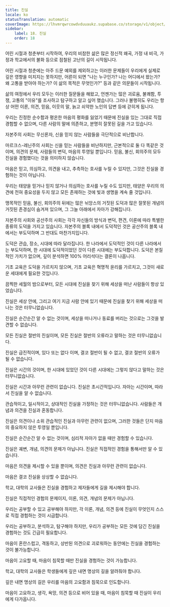 ```yaml
---
title: 진실
locale: ko
statusTranslation: automatic
coverImage: https://lhvmrqwrcowdvduuaukz.supabase.co/storage/v1/object/public/strapi-uploads/small_cover-educacion-fundamental.webp-2d51a7828a2b1309555be27f7e2a61a0.webp
sidebar:
    label: 18. 진실
    order: 18
---
```

어린 시절과 청춘부터 시작하여, 우리의 비참한 삶은 많은 정신적 왜곡, 가정 내 비극, 가정과 학교에서의 불화 등으로 점철된 고난의 길이 시작됩니다.

어린 시절과 청춘에는 아주 드문 예외를 제외하고는 이러한 문제들이 우리에게 실제로 깊은 영향을 미치지는 못하지만, 어른이 되면 "나는 누구인가? 나는 어디에서 왔는가? 왜 고통을 받아야 하는가? 이 삶의 목적은 무엇인가?" 등과 같은 의문들이 시작됩니다.

삶의 여정에서 우리 모두는 이러한 질문들을 해왔고, 언젠가는 많은 괴로움, 불쾌함, 투쟁, 고통의 "이유"를 조사하고 탐구하고 알고 싶어 했습니다. 그러나 불행히도 우리는 항상 어떤 이론, 의견, 믿음, 이웃의 말, 늙고 쇠약한 노인의 답변 등에 갇히게 됩니다.

우리는 진정한 순수함과 평온한 마음의 평화를 잃었기 때문에 진실을 있는 그대로 직접 경험할 수 없으며, 다른 사람의 말에 의존하고, 분명히 잘못된 길을 가고 있습니다.

자본주의 사회는 무신론자, 신을 믿지 않는 사람들을 극단적으로 비난합니다.

마르크스-레닌주의 사회는 신을 믿는 사람들을 비난하지만, 근본적으로 둘 다 똑같은 것이며, 의견의 문제, 사람들의 변덕, 마음의 투영일 뿐입니다. 믿음, 불신, 회의주의 모두 진실을 경험했다는 것을 의미하지 않습니다.

마음은 믿고, 의심하고, 의견을 내고, 추측하는 호사를 누릴 수 있지만, 그것은 진실을 경험하는 것이 아닙니다.

우리는 태양을 믿거나 믿지 않거나 의심하는 호사를 누릴 수도 있지만, 태양은 우리의 의견에 전혀 중요성을 두지 않고 모든 존재하는 것에 빛과 생명을 계속 줄 것입니다.

맹목적인 믿음, 불신, 회의주의 뒤에는 많은 뉘앙스의 거짓된 도덕과 많은 잘못된 개념의 거짓된 존경심이 숨겨져 있으며, 그 그늘 아래에서 자아가 강해집니다.

자본주의 사회와 공산주의 사회는 각각 자신들의 방식과 변덕, 편견, 이론에 따라 특별한 종류의 도덕을 가지고 있습니다. 자본주의 블록 내에서 도덕적인 것은 공산주의 블록 내에서는 부도덕하며 그 반대도 마찬가지입니다.

도덕은 관습, 장소, 시대에 따라 달라집니다. 한 나라에서 도덕적인 것이 다른 나라에서는 부도덕하며, 한 시대에 도덕적이었던 것이 다른 시대에는 부도덕합니다. 도덕은 본질적인 가치가 없으며, 깊이 분석하면 100% 어리석다는 결론이 나옵니다.

기초 교육은 도덕을 가르치지 않으며, 기초 교육은 혁명적 윤리를 가르치고, 그것이 새로운 세대에게 필요한 것입니다.

끔찍한 세월의 밤으로부터, 모든 시대에 진실을 찾기 위해 세상을 떠난 사람들이 항상 있었습니다.

진실은 세상 안에, 그리고 여기 지금 사람 안에 있기 때문에 진실을 찾기 위해 세상을 떠나는 것은 터무니없습니다.

진실은 순간순간 알 수 없는 것이며, 세상을 떠나거나 동료를 버리는 것으로는 그것을 발견할 수 없습니다.

모든 진실은 절반의 진실이며, 모든 진실은 절반의 오류라고 말하는 것은 터무니없습니다.

진실은 급진적이며, 있다 또는 없다 이며, 결코 절반이 될 수 없고, 결코 절반의 오류가 될 수 없습니다.

진실은 시간의 것이며, 한 시대에 있었던 것이 다른 시대에는 그렇지 않다고 말하는 것은 터무니없습니다.

진실은 시간과 아무런 관련이 없습니다. 진실은 초시간적입니다. 자아는 시간이며, 따라서 진실을 알 수 없습니다.

관습적이고, 일시적이고, 상대적인 진실을 가정하는 것은 터무니없습니다. 사람들은 개념과 의견을 진실과 혼동합니다.

진실은 의견이나 소위 관습적인 진실과 아무런 관련이 없으며, 그러한 것들은 단지 마음의 중요하지 않은 투영일 뿐입니다.

진실은 순간순간 알 수 없는 것이며, 심리적 자아가 없을 때만 경험할 수 있습니다.

진실은 궤변, 개념, 의견의 문제가 아닙니다. 진실은 직접적인 경험을 통해서만 알 수 있습니다.

마음은 의견을 제시할 수 있을 뿐이며, 의견은 진실과 아무런 관련이 없습니다.

마음은 결코 진실을 상상할 수 없습니다.

학교, 대학의 교사들은 진실을 경험하고 제자들에게 길을 제시해야 합니다.

진실은 직접적인 경험의 문제이지, 이론, 의견, 개념의 문제가 아닙니다.

우리는 공부할 수 있고 공부해야 하지만, 각 이론, 개념, 의견 등에 진실이 무엇인지 스스로 직접 경험하는 것이 시급합니다.

우리는 공부하고, 분석하고, 탐구해야 하지만, 우리가 공부하는 모든 것에 담긴 진실을 경험하는 것도 긴급히 필요합니다.

마음이 혼란스럽고, 격동하고, 상반된 의견으로 괴로워하는 동안에는 진실을 경험하는 것이 불가능합니다.

마음이 고요할 때, 마음이 침묵할 때만 진실을 경험하는 것이 가능합니다.

학교, 대학의 교사들은 학생들에게 깊은 내면 명상의 길을 알려줘야 합니다.

깊은 내면 명상의 길은 우리를 마음의 고요함과 침묵으로 인도합니다.

마음이 고요하고, 생각, 욕망, 의견 등으로 비어 있을 때, 마음이 침묵할 때 진실이 우리에게 다가옵니다.


